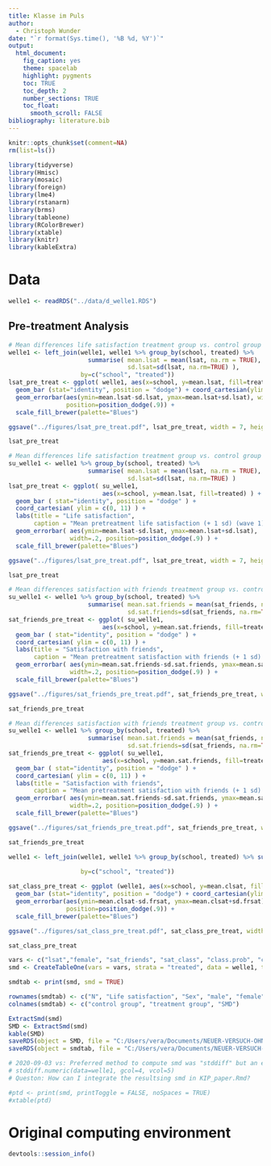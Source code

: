 ```yaml
---
title: Klasse im Puls
author: 
  - Christoph Wunder
date: "`r format(Sys.time(), '%B %d, %Y')`"
output:
  html_document:
    fig_caption: yes
    theme: spacelab 
    highlight: pygments
    toc: TRUE
    toc_depth: 2
    number_sections: TRUE
    toc_float:
      smooth_scroll: FALSE
bibliography: literature.bib
---
```


```r
knitr::opts_chunk$set(comment=NA)
rm(list=ls())
```
```r
library(tidyverse)
library(Hmisc)
library(mosaic)
library(foreign)
library(lme4)
library(rstanarm)
library(brms)
library(tableone)
library(RColorBrewer)
library(xtable)
library(knitr)
library(kableExtra)
```


# Data

```r
welle1 <- readRDS("../data/d_welle1.RDS")
```


## Pre-treatment Analysis
```r
# Mean differences life satisfaction treatment group vs. control group
welle1 <- left_join(welle1, welle1 %>% group_by(school, treated) %>%
                      summarise( mean.lsat = mean(lsat, na.rm = TRUE), 
                                 sd.lsat=sd(lsat, na.rm=TRUE) ),
                    by=c("school", "treated"))
lsat_pre_treat <- ggplot( welle1, aes(x=school, y=mean.lsat, fill=treated)) +
  geom_bar (stat="identity", position = "dodge") + coord_cartesian(ylim = c(0, 11)) + labs(title = "Life satisfaction", caption = "Mean pretreatment life satisfaction (+ 1 sd) (wave 1) for treatment and control group per School") + 
  geom_errorbar(aes(ymin=mean.lsat-sd.lsat, ymax=mean.lsat+sd.lsat), width=.2,
                position=position_dodge(.9)) +
  scale_fill_brewer(palette="Blues")

ggsave("../figures/lsat_pre_treat.pdf", lsat_pre_treat, width = 7, height = 5, units = "in")

lsat_pre_treat
```

```r
# Mean differences life satisfaction treatment group vs. control group
su_welle1 <- welle1 %>% group_by(school, treated) %>%
                      summarise( mean.lsat = mean(lsat, na.rm = TRUE), 
                                 sd.lsat=sd(lsat, na.rm=TRUE) )
lsat_pre_treat <- ggplot( su_welle1, 
                          aes(x=school, y=mean.lsat, fill=treated) ) +
  geom_bar ( stat="identity", position = "dodge" ) + 
  coord_cartesian( ylim = c(0, 11) ) + 
  labs(title = "Life satisfaction", 
       caption = "Mean pretreatment life satisfaction (+ 1 sd) (wave 1) for treatment and control group per School") +
  geom_errorbar( aes(ymin=mean.lsat-sd.lsat, ymax=mean.lsat+sd.lsat), 
                 width=.2, position=position_dodge(.9) ) +
  scale_fill_brewer(palette="Blues")

ggsave("../figures/lsat_pre_treat.pdf", lsat_pre_treat, width = 7, height = 5, units = "in")

lsat_pre_treat
```
```r
# Mean differences satisfaction with friends treatment group vs. control group
su_welle1 <- welle1 %>% group_by(school, treated) %>%
                      summarise( mean.sat.friends = mean(sat_friends, na.rm = TRUE), 
                                 sd.sat.friends=sd(sat_friends, na.rm=TRUE) )
sat_friends_pre_treat <- ggplot( su_welle1, 
                          aes(x=school, y=mean.sat.friends, fill=treated) ) +
  geom_bar ( stat="identity", position = "dodge" ) + 
  coord_cartesian( ylim = c(0, 11) ) + 
  labs(title = "Satisfaction with friends", 
       caption = "Mean pretreatment satisfaction with friends (+ 1 sd) (wave 1) for treatment and control group per school") +
  geom_errorbar( aes(ymin=mean.sat.friends-sd.sat.friends, ymax=mean.sat.friends+sd.sat.friends), 
                 width=.2, position=position_dodge(.9) ) +
  scale_fill_brewer(palette="Blues")

ggsave("../figures/sat_friends_pre_treat.pdf", sat_friends_pre_treat, width = 7, height = 5, units = "in")

sat_friends_pre_treat
```

```r
# Mean differences satisfaction with friends treatment group vs. control group
su_welle1 <- welle1 %>% group_by(school, treated) %>%
                      summarise( mean.sat.friends = mean(sat_friends, na.rm = TRUE), 
                                 sd.sat.friends=sd(sat_friends, na.rm=TRUE) )
sat_friends_pre_treat <- ggplot( su_welle1, 
                          aes(x=school, y=mean.sat.friends, fill=treated) ) +
  geom_bar ( stat="identity", position = "dodge" ) + 
  coord_cartesian( ylim = c(0, 11) ) + 
  labs(title = "Satisfaction with friends", 
       caption = "Mean pretreatment satisfaction with friends (+ 1 sd) (wave 1) for treatment and control group per school") +
  geom_errorbar( aes(ymin=mean.sat.friends-sd.sat.friends, ymax=mean.sat.friends+sd.sat.friends), 
                 width=.2, position=position_dodge(.9) ) +
  scale_fill_brewer(palette="Blues")

ggsave("../figures/sat_friends_pre_treat.pdf", sat_friends_pre_treat, width = 7, height = 5, units = "in")

sat_friends_pre_treat
```

```r
welle1 <- left_join(welle1, welle1 %>% group_by(school, treated) %>% summarise( mean.clsat = mean(sat_class, na.rm = TRUE),
                                                                                sd.clsat=sd(sat_class, na.rm=TRUE)),
                    by=c("school", "treated"))

sat_class_pre_treat <- ggplot (welle1, aes(x=school, y=mean.clsat, fill=treated)) + 
  geom_bar (stat="identity", position = "dodge") + coord_cartesian(ylim = c(0, 11)) + labs(title = "Satisfaction with the class", caption = "Mean pretreatment satisfaction (+ 1 sd) with the class (wave 1) for treatment and control group per School") + 
  geom_errorbar(aes(ymin=mean.clsat-sd.frsat, ymax=mean.clsat+sd.frsat), width=.2,
                position=position_dodge(.9)) +
  scale_fill_brewer(palette="Blues")

ggsave("../figures/sat_class_pre_treat.pdf", sat_class_pre_treat, width = 7, height = 5, units = "in")

sat_class_pre_treat
```

```r
vars <- c("lsat","female", "sat_friends", "sat_class", "class.prob", "class.excl", "note.deu", "note.mat", "note.mus", "hob.mus.making", "dauer.mus.lis", "dauer.mus.making", "play.instr", "mus.active", "migback")
smd <- CreateTableOne(vars = vars, strata = "treated", data = welle1, test = FALSE, includeNA = F)

smdtab <- print(smd, smd = TRUE)

rownames(smdtab) <- c("N", "Life satisfaction", "Sex", "male", "female", "unknown", "Satisfaction with friends", "Satisfaction with class", "Grade german", "Grade maths", "Grade music", "Hobby music 'yes' (%)", "Duration music listening", "Duration music making", "not at all", "ca 30 min", "ca 1-2 hours", "ca 3-4 hours", "more than 4 hours", "Playing instrument 'yes' (%)", "Musically active", "Migration background", "  native", "  immigrant", "  unknown" )
colnames(smdtab) <- c("control group", "treatment group", "SMD")

ExtractSmd(smd)
SMD <- ExtractSmd(smd)
kable(SMD)
saveRDS(object = SMD, file = "C:/Users/vera/Documents/NEUER-VERSUCH-OHNE-CHILD-UND-PARENT/results/smd.Rds")
saveRDS(object = smdtab, file = "C:/Users/vera/Documents/NEUER-VERSUCH-OHNE-CHILD-UND-PARENT/results/smdtab.Rds")

# 2020-09-03 vs: Preferred method to compute smd was "stddiff" but an error occured that I could not fix:
# stddiff.numeric(data=welle1, gcol=4, vcol=5)
# Queston: How can I integrate the resultsing smd in KIP_paper.Rmd?

#ptd <- print(smd, printToggle = FALSE, noSpaces = TRUE)
#xtable(ptd)
```

# Original computing environment

```r
devtools::session_info()
```


